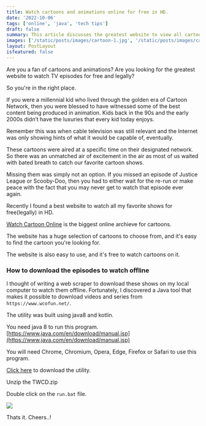 ```yaml
---
title: Watch cartoons and animations online for free in HD.
date: '2022-10-06'
tags: ['online', 'java', 'tech tips']
draft: false
summary: This article discusses the greatest website to view all cartoons and animations for free in HD online. Also mentiones about a java utility to download the episodes to local computer.
images: ['/static/posts/images/cartoon-1.jpg', '/static/posts/images/cartoon-2.png']
layout: PostLayout
isfeatured: false
---
```

Are you a fan of cartoons and animations? Are you looking for the greatest website to watch TV episodes for free and legally?

So you're in the right place.

If you were a millennial kid who lived through the golden era of Cartoon Network, then you were blessed to have witnessed some of the best content being produced in animation. Kids back in the 90s and the early 2000s didn’t have the luxuries that every kid today enjoys.

Remember this was when cable television was still relevant and the Internet was only showing hints of what it would be capable of, eventually.

These cartoons were aired at a specific time on their designated network. So there was an unmatched air of excitement in the air as most of us waited with bated breath to catch our favorite cartoon shows.

Missing them was simply not an option. If you missed an episode of Justice League or Scooby-Doo, then you had to either wait for the re-run or make peace with the fact that you may never get to watch that episode ever again.

Recently I found a best website to watch all my favorite shows for free(legally) in HD.

[Watch Cartoon Online](https://www.wcofun.net/) is the biggest online archieve for cartoons.

The website has a huge selection of cartoons to choose from, and it's easy to find the cartoon you're looking for.

The website is also easy to use, and it's free to watch cartoons on it.

### How to download the episodes to watch offline

I thought of writing a web scraper to download these shows on my local computer to watch them offline. Fortunately, I discovered a Java tool that makes it possible to download videos and series from `https://www.wcofun.net/`.

The utility was built using java8 and kotlin.

You need java 8 to run this program. [https://www.java.com/en/download/manual.jsp](https://www.java.com/en/download/manual.jsp)

You will need Chrome, Chromium, Opera, Edge, Firefox or Safari to use this program.

[Click here](https://github.com/NobilityDeviant/Wcofun.com_Downloader/releases/download/1.4.9/TWCD.zip) to download the utility.

Unzip the TWCD.zip

Double click on the `run.bat` file.

![](/static/posts/images/cartoon-2.png)

Thats it. Cheers..!
